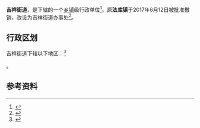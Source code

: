 {{中国乡级行政区|21/01/24/100/000}}

'''吉祥街道'''，是{{PRC admin/fullname|21/01/24/100/000|3}}下辖的一个[[乡镇|乡镇]]级行政单位<ref>{{PRC admin/ref sgc|{{PRC admin/parent|21/01/24/100/000}}}}</ref>。原'''法库镇'''于2017年6月12日被批准撤销，改设为吉祥街道办事处<ref>{{cite web|url=http://www.symzj.gov.cn/symz/mzxxw/xxgk/show.jsp?id=4491&code=0101050000|title=关于撤销法库县法库镇和五台子镇设立吉祥和龙山街道办事处的公告|last=|first=|date=2017年6月14日|website=沈阳民政信息网|publisher=沈阳市民政局|access-date=2017年6月24日|quote=|deadurl=yes|archiveurl=https://web.archive.org/web/20170628215516/http://www.symzj.gov.cn/symz/mzxxw/xxgk/show.jsp?id=4491&code=0101050000|archivedate=2017年6月28日|df=}}</ref>。

== 行政区划 ==

吉祥街道下辖以下地区：<ref>{{PRC admin/ref sgc|21/01/24/100/000}}</ref>

{{PRC admin/children|21/01/24/100/000}}。

== 参考资料 ==

{{reflist}}

{{行政区划小作品}}
{{PRC admin/navcat|21/01/24/100/000}}